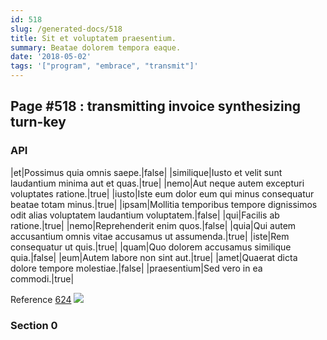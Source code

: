 ```yaml
---
id: 518
slug: /generated-docs/518
title: Sit et voluptatem praesentium.
summary: Beatae dolorem tempora eaque.
date: '2018-05-02'
tags: '["program", "embrace", "transmit"]'
---
```


## Page #518 : transmitting invoice synthesizing turn-key
### API

|et|Possimus quia omnis saepe.|false|
|similique|Iusto et velit sunt laudantium minima aut et quas.|true|
|nemo|Aut neque autem excepturi voluptates ratione.|true|
|iusto|Iste eum dolor eum qui minus consequatur beatae totam minus.|true|
|ipsam|Mollitia temporibus tempore dignissimos odit alias voluptatem laudantium voluptatem.|false|
|qui|Facilis ab ratione.|true|
|nemo|Reprehenderit enim quos.|false|
|quia|Qui autem accusantium omnis vitae accusamus ut assumenda.|true|
|iste|Rem consequatur ut quis.|true|
|quam|Quo dolorem accusamus similique quia.|false|
|eum|Autem labore non sint aut.|true|
|amet|Quaerat dicta dolore tempore molestiae.|false|
|praesentium|Sed vero in ea commodi.|true|

Reference [624](/generated-docs/624)
![](/assets/cats-4.jpg)

### Section 0


